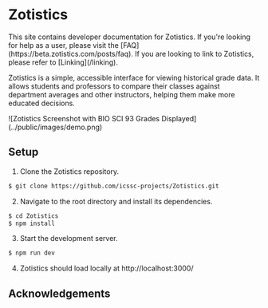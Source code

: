 
# Zotistics

<Callout type="warning">
  This site contains developer documentation for Zotistics. If you're looking
  for help as a user, please visit the
  [FAQ](https://beta.zotistics.com/posts/faq). If you are looking to link to
  Zotistics, please refer to [Linking](/linking).
</Callout>

Zotistics is a simple, accessible interface for viewing historical grade data. It allows students and professors to compare their classes against department averages and other instructors, helping them make more educated decisions.

<Bleed>
  ![Zotistics Screenshot with BIO SCI 93 Grades
  Displayed](../public/images/demo.png)
</Bleed>

## Setup

1. Clone the Zotistics repository.

```bash
$ git clone https://github.com/icssc-projects/Zotistics.git
```

2. Navigate to the root directory and install its dependencies.

```bash
$ cd Zotistics
$ npm install
```

3. Start the development server.

```bash
$ npm run dev
```

4. Zotistics should load locally at http://localhost:3000/

## Acknowledgements
